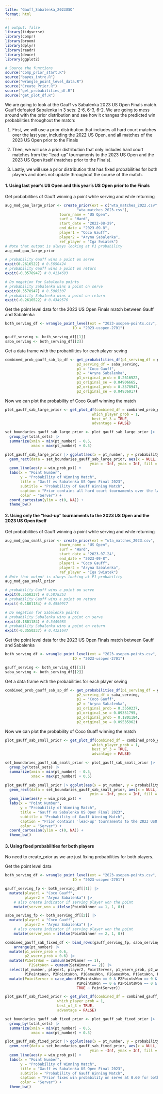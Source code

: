 ```yaml
---
title: "Gauff_Sabalenka_2023USO"
format: html
---
```


```r
#| output: false
library(tidyverse)
library(compr)
library(broom)
library(dplyr)
library(readr)
library(deuce)
library(ggplot2)

# Source the functions
source("comp_prior_start.R")
source("bayes_intro.R")
source("wrangle_point_level_data.R")
source("Create_Prior.R")
source("get_probabilities_df.R")
source("get_plot_df.R")
```

We are going to look at the Gauff vs Sabalenka 2023 US Open Finals match. Gauff defeated Sabalenka in 3 sets: 2-6, 6-3, 6-2. We are going to mess around with the prior distribution and see how it changes the predicted win probabilities throughout the match:

  1. First, we will use a prior distribution that includes all hard court matches over the last year, including the 2022 US Open, and all matches of the 2023 US Open prior to the Finals

  2. Then, we will use a prior distribution that only includes hard court matches from the "lead-up" tournaments to the 2023 US Open and the 2023 US Open itself (matches prior to the Finals).

  3. Lastly, we will use a prior distribution that has fixed probabilities for both players and does not update throughout the course of the match.
  
#### 1. Using last year's US Open and this year's US Open prior to the Finals

Get probabilities of Gauff winning a point while serving and while returning
```r
aug_mod_gau_large_prior <- create_prior(ext = c("wta_matches_2022.csv",
                                 "wta_matches_2023.csv"),
                         tourn_name = "US Open",
                         surf = "Hard",
                         start_date = "2022-08-29",
                         end_date = "2023-09-8",
                         player1 = "Coco Gauff",
                         player2 = "Aryna Sabalenka",
                         ref_player = "Iga Swiatek")
# Note that output is always looking at P1 probability
aug_mod_gau_large_prior

# probability Gauff wins a point on serve
expit(0.2616522) # 0.5650424
# probability Gauff wins a point on return
expit(-0.3578947) # 0.4114693

# Do negation for Sabalenka points
# probability Sabalenka wins a point on serve
expit(0.3578947) # 0.5885307
# probability Sabalenka wins a point on return
expit(-0.2616522) # 0.4349576
```

Get the point level data for the 2023 US Open Finals match between Gauff and Sabalenka
```r
both_serving_df <- wrangle_point_level(ext = "2023-usopen-points.csv",
                               ID = "2023-usopen-2701")

gauff_serving <- both_serving_df[[1]]
saba_serving <- both_serving_df[[2]]
```

Get a data frame with the probabilities for each player seving
```r
combined_prob_gauff_sab_lp_df <- get_probabilities_df(p1_serving_df = gauff_serving,
                                 p2_serving_df = saba_serving,
                                 p1 = "Coco Gauff",
                                 p2 = "Aryna Sabalenka",
                                 p1_original_prob = 0.2616522,
                                 p1_original_se = 0.04906665,
                                 p2_original_prob = 0.3578947,
                                 p2_original_se = 0.04936017)
```

Now we can plot the probability of Coco Guaff winning the match
```r
plot_gauff_sab_large_prior <- get_plot_df(combined_df = combined_prob_gauff_sab_lp_df,
                                        which_player_prob = 1,
                                        best_of_3 = TRUE,
                                        advantage = FALSE)

set_boundaries_gauff_sab_large_prior <- plot_gauff_sab_large_prior |>
  group_by(total_sets) |>
  summarize(xmin = min(pt_number) - 0.5,
            xmax = max(pt_number) + 0.5)

plot_gauff_sab_large_prior |> ggplot(aes(x = pt_number, y = probability)) +
  geom_rect(data = set_boundaries_gauff_sab_large_prior, aes(x = NULL, y = NULL, xmin = xmin, xmax = xmax, 
                                       ymin = -Inf, ymax = Inf, fill = total_sets), alpha = 0.2) + 
  geom_line(aes(y = win_prob_px)) +
  labs(x = "Point Number",
       y = "Probability of Winning Match",
       title = "Gauff vs Sabalenka US Open Final 2023",
       subtitle = "Probability of Gauff Winning Match",
       caption = "Prior contains all hard court tournaments over the last year (incl. 2022 USO)",
       color = "Server") +
  coord_cartesian(ylim = c(0, NA)) +
  theme_bw()
```


#### 2. Using only the "lead-up" tournaments to the 2023 US Open and the 2023 US Open itself

Get probabilities of Gauff winning a point while serving and while returning
```r
aug_mod_gau_small_prior <- create_prior(ext = "wta_matches_2023.csv",
                         tourn_name = "US Open",
                         surf = "Hard",
                         start_date = "2023-07-24",
                         end_date = "2023-09-8",
                         player1 = "Coco Gauff",
                         player2 = "Aryna Sabalenka",
                         ref_player = "Iga Swiatek")
# Note that output is always looking at P1 probability
aug_mod_gau_small_prior

# probability Gauff wins a point on serve
expit(0.3550237) # 0.5878353
# probability Gauff wins a point on return
expit(-0.1801184) # 0.4550917

# Do negation for Sabalenka points
# probability Sabalenka wins a point on serve
expit(0.1801184) # 0.5449083
# probability Sabalenka wins a point on return
expit(-0.3550237) # 0.4121647
```

Get the point level data for the 2023 US Open Finals match between Gauff and Sabalenka
```r
both_serving_df <- wrangle_point_level(ext = "2023-usopen-points.csv",
                               ID = "2023-usopen-2701")

gauff_serving <- both_serving_df[[1]]
saba_serving <- both_serving_df[[2]]
```

Get a data frame with the probabilities for each player seving
```r
combined_prob_gauff_sab_sp_df <- get_probabilities_df(p1_serving_df = gauff_serving,
                                 p2_serving_df = saba_serving,
                                 p1 = "Coco Gauff",
                                 p2 = "Aryna Sabalenka",
                                 p1_original_prob = 0.3550237,
                                 p1_original_se = 0.09351795,
                                 p2_original_prob = 0.1801184,
                                 p2_original_se = 0.09535962)
```

Now we can plot the probability of Coco Guaff winning the match
```r
plot_gauff_sab_small_prior <- get_plot_df(combined_df = combined_prob_gauff_sab_sp_df,
                                        which_player_prob = 1,
                                        best_of_3 = TRUE,
                                        advantage = FALSE)

set_boundaries_gauff_sab_small_prior <- plot_gauff_sab_small_prior |>
  group_by(total_sets) |>
  summarize(xmin = min(pt_number) - 0.5,
            xmax = max(pt_number) + 0.5)

plot_gauff_sab_small_prior |> ggplot(aes(x = pt_number, y = probability)) +
  geom_rect(data = set_boundaries_gauff_sab_small_prior, aes(x = NULL, y = NULL, xmin = xmin, xmax = xmax, 
                                       ymin = -Inf, ymax = Inf, fill = total_sets), alpha = 0.2) + 
  geom_line(aes(y = win_prob_px)) +
  labs(x = "Point Number",
       y = "Probability of Winning Match",
       title = "Gauff vs Sabalenka US Open Final 2023",
       subtitle = "Probability of Gauff Winning Match",
       caption = "Prior contains 'lead-up' tournaments to the 2023 USO and 2023 USO itself",
       color = "Server") +
  coord_cartesian(ylim = c(0, NA)) +
  theme_bw()
```

#### 3. Using fixed probabilities for both players

No need to create_prior as we are just fixing probabilities for both players.

Get the point level data
```r
both_serving_df <- wrangle_point_level(ext = "2023-usopen-points.csv",
                               ID = "2023-usopen-2701")

gauff_serving_fp <- both_serving_df[[1]] |> 
  mutate(player1 = "Coco Gauff",
         player2 = "Aryna Sabalenka") |>
    # also create indicator if serving player won the point
    mutate(server_won = ifelse(PointWinner == 1, 1, 0))

saba_serving_fp <- both_serving_df[[2]] |> 
  mutate(player1 = "Coco Gauff",
         player2 = "Aryna Sabalenka") |>
    # also create indicator if serving player won the point
    mutate(server_won = ifelse(PointWinner == 2, 1, 0))

combined_gauff_sab_fixed_df <- bind_rows(gauff_serving_fp, saba_serving_fp) |>
    arrange(pt_number) |>
  mutate(p1_wserv_prob = 0.6,
         p2_wserv_prob = 0.6) |>
  mutate(P1SetsWon = cumsum(SetWinner == 1),
           P2SetsWon = cumsum(SetWinner == 2)) |>
  select(pt_number, player1, player2, PointServer, p1_wserv_prob, p2_wserv_prob,
         P1PointsWon, P2PointsWon, P1GamesWon, P2GamesWon, P1SetsWon, P2SetsWon) |>
  mutate(PointServer = case_when(P1PointsWon == 0 & P2PointsWon == 0 & PointServer == 1 ~ 2,
                                 P1PointsWon == 0 & P2PointsWon == 0 & PointServer == 2 ~ 1,
                                 TRUE ~ PointServer))

plot_gauff_sab_fixed_prior <- get_plot_df(combined_df = combined_gauff_sab_fixed_df, 
                        which_player_prob = 1,
                        best_of_3 = TRUE,
                        advantage = FALSE)

set_boundaries_gauff_sab_fixed_prior <- plot_gauff_sab_fixed_prior |>
  group_by(total_sets) |>
  summarize(xmin = min(pt_number) - 0.5,
            xmax = max(pt_number) + 0.5)

plot_gauff_sab_fixed_prior |> ggplot(aes(x = pt_number, y = probability)) +
  geom_rect(data = set_boundaries_gauff_sab_fixed_prior, aes(x = NULL, y = NULL, xmin = xmin, xmax = xmax, 
                                       ymin = -Inf, ymax = Inf, fill = total_sets), alpha = 0.2) + 
  geom_line(aes(y = win_prob_px)) +
  labs(x = "Point Number",
       y = "Probability of Winning Match",
       title = "Gauff vs Sabalenka US Open Final 2023",
       subtitle = "Probability of Gauff Winning Match",
       caption = "Prior fixes win probability on serve at 0.60 for both players",
       color = "Server") +
  theme_bw()
```